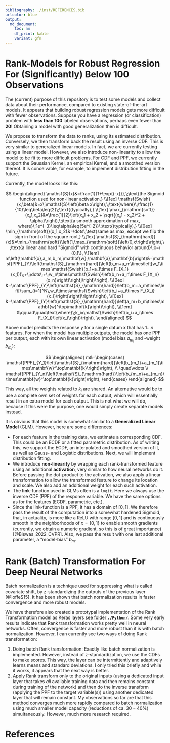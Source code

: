 ```yaml
---
bibliography: ./inst/REFERENCES.bib
urlcolor: blue
output:
  md_document:
    toc: no
    df_print: kable
    variant: gfm
---
```


# Rank-Models for Robust Regression For (Significantly) Below 100 Observations

The (current) purpose of this repository is to test some models and collect data about their performance, compared to existing state-of-the-art models.
It appears that building robust regression models gets more difficult with fewer observations.
Suppose you have a regression (or classification) problem with __less than $100$__ labeled observations, perhaps even fewer than __$20$__!
Obtaining a model with good generalization then is difficult.


We propose to transform the data to ranks, using its estimated distribution. Conversely, we then transform back the result using an inverse CDF.
This is very similar to generalized linear models. In fact, we are currently testing using a linear model. However, we also introduce non-linearity to allow the model to be fit to more difficult problems.
For CDF and PPF, we currently support the Gaussian Kernel, an empirical Kernel, and a smoothed version thereof. It is conceivable, for example, to implement distribution fitting in the future.


Currently, the model looks like this:

$$
\begin{aligned}
	\mathsf{S}(x)&=\frac{1}{1+\exp{(-x)}},\;\text{the Sigmoid function used for non-linear activation,}
	\\[1ex]
	\mathsf{Swish}(x,\beta)&=x\;\mathsf{S}\left(\beta x\right),\;\text{where}\;\frac{1}{10}\leq\beta\leq{2}\;\text{(typically),}
	\\[1ex]
	\max_{\mathrm{soft}}(x_1,x_2)&=\frac{1}{2}\left(x_1 + x_2 + \sqrt{(x_1 - x_2)^2 + \alpha}\right),\;\text{a smooth approximation of max, where}\;1e^{-3}\leq\alpha\leq{5e^{-2}}\;\text{(typically),}
	\\[0ex]
	\min_{\mathrm{soft}}(x_1,x_2)&=\dots\;\text{same as max, except we flip the sign in front of the square root,}
	\\[1ex]
	\mathsf{S}_{\mathrm{hard}}(x)&=\min_{\mathrm{soft}}\left(1,\max_{\mathrm{soft}}\left(0,x\right)\right),\;\text{a linear and hard "Sigmoid" with continuous behavior around}\;x=\{0,1\},
	\\[1em]
	m\left(\mathbf{x},a_m,b_m,\mathbf{w},\mathbf{a},\mathbf{b}\right)&=\mathsf{PPF}_{Y}\left(\mathsf{S}_{\mathrm{hard}}\left(b_m+a_m\times\left[w_1\times \mathsf{Swish}(b_1+a_1\times F_{X_1}(x_1))\;+\;\dots\;+\;w_n\times\mathsf{Swish}\left(b_n+a_n\times F_{X_n}(x_n)\right)\right]\right)\right),
	\\[0ex]
	&=\mathsf{PPF}_{Y}\left(\mathsf{S}_{\mathrm{hard}}\left(b_m+a_m\times\left[\sum_{i=1}^N\,w_i\times\mathsf{Swish}\left(b_i+a_i\times F_{X_i}(x_i)\right)\right]\right)\right),
	\\[0ex]
	&=\mathsf{PPF}_{Y}\left(\mathsf{S}_{\mathrm{hard}}\left(a_m+b_m\times\mathbf{w}^\top\mathbf{k}\right)\right),
	\\[1em]
	&\qquad\quad\text{where}\;k_i=\mathsf{Swish}\left(b_i+a_i\times F_{X_i}\left(x_i\right)\right).
\end{aligned}
$$

Above model predicts the response $y$ for a single datum $\mathbf{x}$ that has $1\dots n$ features.
For when the model has multiple outputs, the model has one PPF per output, each with its own linear activation (model bias $a_{m_i}$ and -weight $b_{m_i}$):

$$
\begin{aligned}
	m&=\begin{cases}
		\mathsf{PPF}_{Y_1}\left(\mathsf{S}_{\mathrm{hard}}\left(b_{m_1}+a_{m_1}\times\mathbf{w}^\top\mathbf{k}\right)\right),
		\\
		\quad\vdots
		\\
		\mathsf{PPF}_{Y_n}\left(\mathsf{S}_{\mathrm{hard}}\left(b_{m_n}+a_{m_n}\times\mathbf{w}^\top\mathbf{k}\right)\right),
	\end{cases}
\end{aligned}
$$

This way, all the weights related to $k_i$ are shared.
An alternative would be to use a complete own set of weights for each output, which will essentially result in an extra model for each output.
This is not what we will do, because if this were the purpose, one would simply create separate models instead.


It is obvious that this model is somewhat similar to a **Generalized Linear Model** (GLM). However, here are some differences:

* For each feature in the training data, we estimate a corresponding CDF. This could be an ECDF or a fitted parametric distribution. As of writing this, we support the ECDF, an interpolated and smoothed version of it, as well as Gauss- and Logistic distributions. Next, we will implement distribution fitting.
* We introduce **non-linearity** by wrapping each rank-transformed feature using an additional **activation**, very similar to how neural networks do it. Before passing the dot-product to the activation, we also apply a linear transformation to allow the transformed feature to change its location and scale. We also add an additional weight for each such activation.
* The **link**-function used in GLMs often is a `logit`. Here we always use the inverse CDF (PPF) of the response variable. We have the same options as for the features (ECDF, parametric, etc.).
* Since the link-function is a PPF, it has a domain of $[0,1]$. We therefore pass the result of the computation into a somewhat hardened Sigmoid, that, in actuality, is more like a ReLU with range $[0,1]$ and is continuously smooth in the neighborhoods of $x=\{0,1\}$ to enable smooth gradients (currently, we obtain a numeric gradient, so this is of great importance) [@Biswas_2022_CVPR]. Also, we pass the result with one last additional parameter, a "model-bias" $b_m$.



# Rank (Batch) Transformation For Deep Neural Networks

Batch normalization is a technique used for suppressing what is called covariate shift, by z-standardizing the outputs of the previous layer [@IoffeS15].
It has been shown that batch normalization results in faster convergence and more robust models.


We have therefore also created a prototypal implementation of the Rank Transformation model as Keras layers [see folder __`./Python/`__](./Python).
Some very early results indicate that Rank transformation works pretty well in neural networks. Often, convergence is faster and more robust than it is with batch normalization.
However, I can currently see two ways of doing Rank transformation:

1. Doing batch Rank transformation: Exactly like batch normalization is implemented. However, instead of z-standardization, we use the CDFs to make scores. This way, the layer can be intermittently and adaptively learns means and standard deviations. I only tried this briefly and while it works, it appears that the next way is better.
2. Apply Rank transform only to the original inputs (using a dedicated input layer that takes *all* available training data and then remains constant during training of the network) and then do the inverse transform (applying the PPF to the target variable(s)) using another dedicated layer that will remain constant. My observations so far are that this method converges much more rapidly compared to batch normalization using much smaller model capacity (reductions of ca. $30-40$%) simultaneously. However, much more research required.




# References {-}

<div id="refs"></div>


